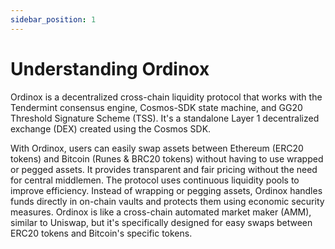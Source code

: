 ```yaml
---
sidebar_position: 1
---
```


# Understanding Ordinox

Ordinox is a decentralized cross-chain liquidity protocol that works with the Tendermint consensus engine, Cosmos-SDK state machine, and GG20 Threshold Signature Scheme (TSS). It's a standalone Layer 1 decentralized exchange (DEX) created using the Cosmos SDK.

With Ordinox, users can easily swap assets between Ethereum (ERC20 tokens) and Bitcoin (Runes & BRC20 tokens) without having to use wrapped or pegged assets. It provides transparent and fair pricing without the need for central middlemen. The protocol uses continuous liquidity pools to improve efficiency. Instead of wrapping or pegging assets, Ordinox handles funds directly in on-chain vaults and protects them using economic security measures. Ordinox is like a cross-chain automated market maker (AMM), similar to Uniswap, but it's specifically designed for easy swaps between ERC20 tokens and Bitcoin's specific tokens.
